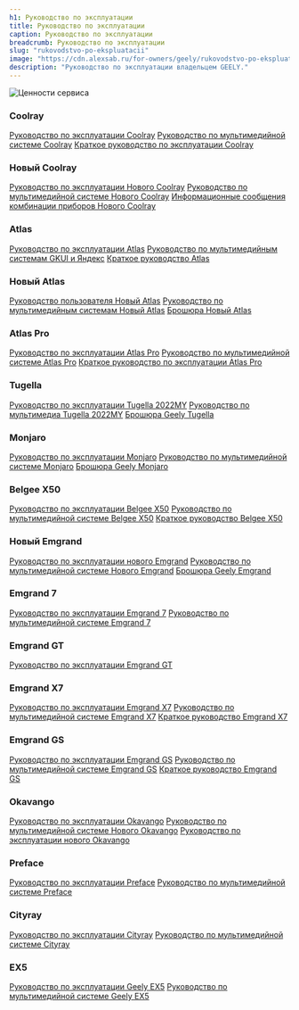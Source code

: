 ```yaml
---
h1: Руководство по эксплуатации
title: Руководство по эксплуатации
caption: Руководство по эксплуатации
breadcrumb: Руководство по эксплуатации
slug: "rukovodstvo-po-ekspluatacii"
image: "https://cdn.alexsab.ru/for-owners/geely/rukovodstvo-po-ekspluatacii/thumb.webp"
description: "Руководство по эксплуатации владельцем GEELY."
---
```





<picture>
	<source media="(min-width: 942px)" srcset="https://cdn.alexsab.ru/for-owners/geely/rukovodstvo-po-ekspluatacii/banner.webp" />
	<source media="(min-width: 320px)" srcset="https://cdn.alexsab.ru/for-owners/geely/rukovodstvo-po-ekspluatacii/thumb.webp" />
	<img src="https://cdn.alexsab.ru/for-owners/geely/rukovodstvo-po-ekspluatacii/banner.webp" class="w-full mb-12" alt="Ценности сервиса" />
</picture>

### Coolray
<div class="inline-flex flex-col flex-wrap gap-4 justify-center mb-14">
	<a class="btn gray !px-4 !py-1 !text-white !no-underline !text-base !mb-0 w-fit" target="_blank" href="https://cdn.alexsab.ru/manuals/geely/Руководство по эксплуатации Coolray_10753073278544201196.pdf">Руководство по эксплуатации Coolray</a>
	<a class="btn gray !px-4 !py-1 !text-white !no-underline !text-base !mb-0 w-fit" target="_blank" href="https://cdn.alexsab.ru/manuals/geely/Руководство по мультимедийной системе Coolray_4956159201117826655.pdf">Руководство по мультимедийной системе Coolray</a>
	<a class="btn gray !px-4 !py-1 !text-white !no-underline !text-base !mb-0 w-fit" target="_blank" href="https://cdn.alexsab.ru/manuals/geely/Краткое руководство Coolray_4707678003222827637.pdf">Краткое руководство по эксплуатации Coolray</a>
</div>

### Новый Coolray
<div class="inline-flex flex-col flex-wrap gap-4 justify-center mb-14">
	<a class="btn gray !px-4 !py-1 !text-white !no-underline !text-base !mb-0 w-fit" target="_blank" href="https://cdn.alexsab.ru/manuals/geely/Руководство по эксплуатации нового Geely Coolray_4951577529704929761.pdf">Руководство по эксплуатации Нового Coolray</a>
	<a class="btn gray !px-4 !py-1 !text-white !no-underline !text-base !mb-0 w-fit" target="_blank" href="https://cdn.alexsab.ru/manuals/geely/Руководство по мультимедийной системе нового Geely Coolray_4698646530728684342.pdf">Руководство по мультимедийной системе Нового Coolray</a>
	<a class="btn gray !px-4 !py-1 !text-white !no-underline !text-base !mb-0 w-fit" target="_blank" href="https://cdn.alexsab.ru/manuals/geely/Информационные сообщения комбинации приборов нового Geely Coolray_17066645704902569065.pdf">Информационные сообщения комбинации приборов Нового Coolray</a>
</div>

### Atlas
<div class="inline-flex flex-col flex-wrap gap-4 justify-center mb-10">
	<a class="btn gray !px-4 !py-1 !text-white !no-underline !text-base !mb-0 w-fit" target="_blank" href="https://cdn.alexsab.ru/manuals/geely/Руководство по эксплуатации Atlas_998475366923665942.pdf">Руководство по эксплуатации Atlas</a>
	<a class="btn gray !px-4 !py-1 !text-white !no-underline !text-base !mb-0 w-fit" target="_blank" href="https://cdn.alexsab.ru/manuals/geely/Руководство по мультимедийным системам GKUI и Яндекс_2121709203996243600.pdf">Руководство по мультимедийным системам GKUI и Яндекс</a>
	<a class="btn gray !px-4 !py-1 !text-white !no-underline !text-base !mb-0 w-fit" target="_blank" href="https://cdn.alexsab.ru/manuals/geely/Краткое руководство Atlas_5419207660116329854.pdf">Краткое руководство Atlas</a>
</div>

### Новый Atlas
<div class="inline-flex flex-col flex-wrap gap-4 justify-center mb-10">
	<a class="btn gray !px-4 !py-1 !text-white !no-underline !text-base !mb-0 w-fit" target="_blank" href="https://cdn.alexsab.ru/manuals/geely/Руководство пользователя New Atlas_7165857293788864694.pdf">Руководство пользователя Новый Atlas</a>
	<a class="btn gray !px-4 !py-1 !text-white !no-underline !text-base !mb-0 w-fit" target="_blank" href="https://cdn.alexsab.ru/manuals/geely/Руководство по мультимедийным системам New Atlas_17167258747788361825.pdf">Руководство по мультимедийным системам Новый Atlas</a>
	<a class="btn gray !px-4 !py-1 !text-white !no-underline !text-base !mb-0 w-fit" target="_blank" href="https://cdn.alexsab.ru/manuals/geely/Брошюра GeelyAtlas 4WD_14085579019240667596.pdf">Брошюра Новый Atlas</a>
</div>

### Atlas Pro
<div class="inline-flex flex-col flex-wrap gap-4 justify-center mb-10">
	<a class="btn gray !px-4 !py-1 !text-white !no-underline !text-base !mb-0 w-fit" target="_blank" href="https://cdn.alexsab.ru/manuals/geely/Руководство по эксплуатации Atlas Pro_11455859537441653433.pdf">Руководство по эксплуатации Atlas Pro</a>
	<a class="btn gray !px-4 !py-1 !text-white !no-underline !text-base !mb-0 w-fit" target="_blank" href="https://cdn.alexsab.ru/manuals/geely/Руководство по мультимедийной системе Atlas Pro_12658233515953902251.pdf">Руководство по мультимедийной системе Atlas Pro</a>
	<a class="btn gray !px-4 !py-1 !text-white !no-underline !text-base !mb-0 w-fit" target="_blank" href="https://cdn.alexsab.ru/manuals/geely/Краткое руководство Atlas Pro_7201947307400012896.pdf">Краткое руководство по эксплуатации Atlas Pro</a>
</div>

### Tugella
<div class="inline-flex flex-col flex-wrap gap-4 justify-center mb-10">
	<a class="btn gray !px-4 !py-1 !text-white !no-underline !text-base !mb-0 w-fit" target="_blank" href="https://cdn.alexsab.ru/manuals/geely/Руководство по эксплуатации_Tugella 2022MY_13.01_10122560857929584641.pdf">Руководство по эксплуатации Tugella 2022MY</a>
	<a class="btn gray !px-4 !py-1 !text-white !no-underline !text-base !mb-0 w-fit" target="_blank" href="https://cdn.alexsab.ru/manuals/geely/Руководство по мультимедиа Tugella 2022MY_7758832720369837223.pdf">Руководство по мультимедиа Tugella 2022MY</a>
	<a class="btn gray !px-4 !py-1 !text-white !no-underline !text-base !mb-0 w-fit" target="_blank" href="https://cdn.alexsab.ru/manuals/geely/Geely_Tugella_Brochure_11996440348279413041.pdf">Брошюра Geely Tugella</a>
</div>

### Monjaro
<div class="inline-flex flex-col flex-wrap gap-4 justify-center mb-10">
	<a class="btn gray !px-4 !py-1 !text-white !no-underline !text-base !mb-0 w-fit" target="_blank" href="https://cdn.alexsab.ru/manuals/geely/Руководство по эксплуатации Monjaro_13067049614630638443.pdf">Руководство по эксплуатации Monjaro</a>
	<a class="btn gray !px-4 !py-1 !text-white !no-underline !text-base !mb-0 w-fit" target="_blank" href="https://cdn.alexsab.ru/manuals/geely/Руководство по мультимедийной системе Monjaro_5283830170798094342.pdf">Руководство по мультимедийной системе Monjaro</a>
	<a class="btn gray !px-4 !py-1 !text-white !no-underline !text-base !mb-0 w-fit" target="_blank" href="https://cdn.alexsab.ru/manuals/geely/Geely_Monjaro_Brochure_16576203389088138008.pdf">Брошюра Geely Monjaro</a>
</div>

### Belgee X50
<div class="inline-flex flex-col flex-wrap gap-4 justify-center mb-10">
	<a class="btn gray !px-4 !py-1 !text-white !no-underline !text-base !mb-0 w-fit" target="_blank" href="https://cdn.alexsab.ru/manuals/geely/Руководство по эксплуатации Belgee X50_11530495898635442824.pdf">Руководство по эксплуатации Belgee X50</a>
	<a class="btn gray !px-4 !py-1 !text-white !no-underline !text-base !mb-0 w-fit" target="_blank" href="https://cdn.alexsab.ru/manuals/geely/Руководство по мультимедийной системе Belgee X50_4282978404259585070.pdf">Руководство по мультимедийной системе Belgee X50</a>
	<a class="btn gray !px-4 !py-1 !text-white !no-underline !text-base !mb-0 w-fit" target="_blank" href="https://cdn.alexsab.ru/manuals/geely/Краткое руководство Belgee X50_15132110144276758760.pdf">Краткое руководство Belgee X50</a>
</div>

### Новый Emgrand
<div class="inline-flex flex-col flex-wrap gap-4 justify-center mb-10">
	<a class="btn gray !px-4 !py-1 !text-white !no-underline !text-base !mb-0 w-fit" target="_blank" href="https://cdn.alexsab.ru/manuals/geely/Руководство по эксплуатации нового Emgrand_15592777710587705395.pdf">Руководство по эксплуатации нового Emgrand</a>
	<a class="btn gray !px-4 !py-1 !text-white !no-underline !text-base !mb-0 w-fit" target="_blank" href="https://cdn.alexsab.ru/manuals/geely/Руководство по мультимедийной системе нового Geely Emgrand_9221881657149822343.pdf">Руководство по мультимедийной системе Нового Emgrand</a>
	<a class="btn gray !px-4 !py-1 !text-white !no-underline !text-base !mb-0 w-fit" target="_blank" href="https://cdn.alexsab.ru/manuals/geely/Geely_Emgrand_Brochure_6354246353362118175.pdf">Брошюра Geely Emgrand</a>
</div>

### Emgrand 7
<div class="inline-flex flex-col flex-wrap gap-4 justify-center mb-10">
	<a class="btn gray !px-4 !py-1 !text-white !no-underline !text-base !mb-0 w-fit" target="_blank" href="https://cdn.alexsab.ru/manuals/geely/Руководство по эксплуатации Emgrand 7_17929262311346613797.pdf">Руководство по эксплуатации Emgrand 7</a>
	<a class="btn gray !px-4 !py-1 !text-white !no-underline !text-base !mb-0 w-fit" target="_blank" href="https://cdn.alexsab.ru/manuals/geely/Руководство по мультимедийной системе Emgrand 7_5567342066157035446.pdf">Руководство по мультимедийной системе Emgrand 7</a>
</div>

### Emgrand GT
<div class="inline-flex flex-col flex-wrap gap-4 justify-center mb-10">
	<a class="btn gray !px-4 !py-1 !text-white !no-underline !text-base !mb-0 w-fit" target="_blank" href="https://cdn.alexsab.ru/manuals/geely/Руководство по эксплуатации Emgrand GT_2525548507125093083.pdf">Руководство по эксплуатации Emgrand GT</a>
</div>

### Emgrand X7
<div class="inline-flex flex-col flex-wrap gap-4 justify-center mb-10">
	<a class="btn gray !px-4 !py-1 !text-white !no-underline !text-base !mb-0 w-fit" target="_blank" href="https://cdn.alexsab.ru/manuals/geely/Руководство по эксплуатации Emgrand X7_7621221200223648733.pdf">Руководство по эксплуатации Emgrand X7</a>
	<a class="btn gray !px-4 !py-1 !text-white !no-underline !text-base !mb-0 w-fit" target="_blank" href="https://cdn.alexsab.ru/manuals/geely/Руководство по мультимедийной системе Emgrand X7_3968623811757435575.pdf">Руководство по мультимедийной системе Emgrand X7</a>
	<a class="btn gray !px-4 !py-1 !text-white !no-underline !text-base !mb-0 w-fit" target="_blank" href="https://cdn.alexsab.ru/manuals/geely/Краткое руководство Emgrand X7_12184030739094467769.pdf">Краткое руководство Emgrand X7</a>
</div>

### Emgrand GS
<div class="inline-flex flex-col flex-wrap gap-4 justify-center mb-10">
	<a class="btn gray !px-4 !py-1 !text-white !no-underline !text-base !mb-0 w-fit" target="_blank" href="https://cdn.alexsab.ru/manuals/geely/Руководство по эксплуатации Emgrand GS_3592591463935543049.pdf">Руководство по эксплуатации Emgrand GS</a>
	<a class="btn gray !px-4 !py-1 !text-white !no-underline !text-base !mb-0 w-fit" target="_blank" href="https://cdn.alexsab.ru/manuals/geely/Руководство по мультимедийной системе Emgrand GS_10853904853876031395.pdf">Руководство по мультимедийной системе Emgrand GS</a>
	<a class="btn gray !px-4 !py-1 !text-white !no-underline !text-base !mb-0 w-fit" target="_blank" href="https://cdn.alexsab.ru/manuals/geely/Краткое руководство Emgrand GS_5459026954741455771.pdf">Краткое руководство Emgrand GS</a>
</div>

### Okavango
<div class="inline-flex flex-col flex-wrap gap-4 justify-center mb-10">
	<a class="btn gray !px-4 !py-1 !text-white !no-underline !text-base !mb-0 w-fit" target="_blank" href="https://cdn.alexsab.ru/manuals/geely/Руководство по эксплуатации Okavango_3202162260514598013.pdf">Руководство по эксплуатации Okavango</a>
	<a class="btn gray !px-4 !py-1 !text-white !no-underline !text-base !mb-0 w-fit" target="_blank" href="https://cdn.alexsab.ru/manuals/geely/Руководство по мультимедийной системе Нового Okavango_16157525758095035921.pdf">Руководство по мультимедийной системе Нового Okavango</a>
	<a class="btn gray !px-4 !py-1 !text-white !no-underline !text-base !mb-0 w-fit" target="_blank" href="https://cdn.alexsab.ru/manuals/geely/Руководство по эксплуатации нового Okavango_4037310053224280096.pdf">Руководство по эксплуатации нового Okavango</a>
</div>

### Preface
<div class="inline-flex flex-col flex-wrap gap-4 justify-center mb-10">
	<a class="btn gray !px-4 !py-1 !text-white !no-underline !text-base !mb-0 w-fit" target="_blank" href="https://cdn.alexsab.ru/manuals/geely/Руководство по эксплуатации PREFACE-1_2582961080989468733.pdf">Руководство по эксплуатации Preface</a>
	<a class="btn gray !px-4 !py-1 !text-white !no-underline !text-base !mb-0 w-fit" target="_blank" href="https://cdn.alexsab.ru/manuals/geely/Руководство по мультимедийной системе PREFACE-1_16557673470652358360.pdf">Руководство по мультимедийной системе Preface</a>
</div>

### Cityray
<div class="inline-flex flex-col flex-wrap gap-4 justify-center mb-10">
	<a class="btn gray !px-4 !py-1 !text-white !no-underline !text-base !mb-0 w-fit" target="_blank" href="https://cdn.alexsab.ru/manuals/geely/Руководство по эксплуатации Cityray_5563753521114726935.pdf">Руководство по эксплуатации Cityray</a>
	<a class="btn gray !px-4 !py-1 !text-white !no-underline !text-base !mb-0 w-fit" target="_blank" href="https://cdn.alexsab.ru/manuals/geely/Руководство по мультимедийной системе Cityray_324538010061648974.pdf">Руководство по мультимедийной системе Cityray</a>
</div>

### EX5
<div class="inline-flex flex-col flex-wrap gap-4 justify-center mb-10">
	<a class="btn gray !px-4 !py-1 !text-white !no-underline !text-base !mb-0 w-fit" target="_blank" href="https://cdn.alexsab.ru/manuals/geely/Руководство по эксплуатации Geely EX5_1_10249405158372227113.pdf">Руководство по эксплуатации Geely EX5</a>
	<a class="btn gray !px-4 !py-1 !text-white !no-underline !text-base !mb-0 w-fit" target="_blank" href="https://cdn.alexsab.ru/manuals/geely/Руководство по мультимедийной системе Geely EX5_1_14690111510357466143.pdf">Руководство по мультимедийной системе Geely EX5</a>
</div>


<SpecialSalonsInfo dataFormName="Узнать подробнее. Руководство по эксплуатации" />